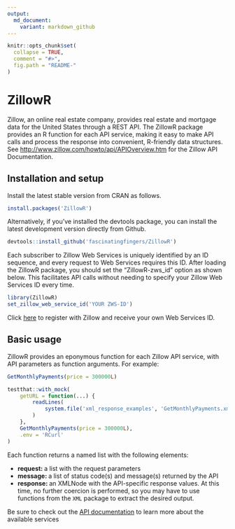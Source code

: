 ```yaml
---
output:
  md_document:
    variant: markdown_github
---
```


<!-- README.md is generated from README.Rmd. Please edit that file -->

```r
knitr::opts_chunk$set(
  collapse = TRUE,
  comment = "#>",
  fig.path = "README-"
)
```

# ZillowR

Zillow, an online real estate company, provides real estate and mortgage data
for the United States through a REST API. The ZillowR package provides an R
function for each API service, making it easy to make API calls and process the
response into convenient, R-friendly data structures. See
<http://www.zillow.com/howto/api/APIOverview.htm> for the Zillow API
Documentation.

## Installation and setup

Install the latest stable version from CRAN as follows.

```r
install.packages('ZillowR')
```

Alternatively, if you've installed the devtools package, you can install the
latest development version directly from Github.

```r
devtools::install_github('fascinatingfingers/ZillowR')
```

Each subscriber to Zillow Web Services is uniquely identified by an ID
sequence, and every request to Web Services requires this ID. After loading the
ZillowR package, you should set the "ZillowR-zws_id" option as shown below. This
facilitates API calls without needing to specify your Zillow Web Services ID
every time.

```r
library(ZillowR)
set_zillow_web_service_id('YOUR ZWS-ID')
```

Click [here](http://www.zillow.com/webservice/Registration.htm) to register with
Zillow and receive your own Web Services ID.

## Basic usage

ZillowR provides an eponymous function for each Zillow API service, with API
parameters as function arguments. For example:

```r
GetMonthlyPayments(price = 300000L)
```

```r
testthat::with_mock(
    getURL = function(...) {
        readLines(
            system.file('xml_response_examples', 'GetMonthlyPayments.xml', package = 'ZillowR')
        )
    },
    GetMonthlyPayments(price = 300000L),
    .env = 'RCurl'
)
```

Each function returns a named list with the following elements:

  * **request: **a list with the request parameters
  * **message: **a list of status code(s) and message(s) returned by the API
  * **response: **an XMLNode with the API-specific response values. At this time,
    no further coercion is performed, so you may have to use functions from the
    `XML` package to extract the desired output.

Be sure to check out the [API documentation](http://www.zillow.com/howto/api/APIOverview.htm)
to learn more about the available services
